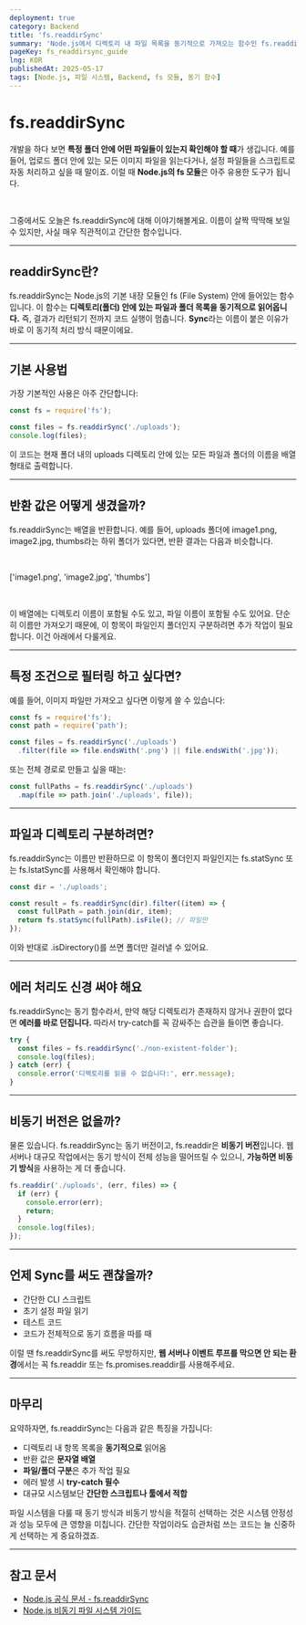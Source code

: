 ```yaml
---
deployment: true  
category: Backend  
title: 'fs.readdirSync'  
summary: 'Node.js에서 디렉토리 내 파일 목록을 동기적으로 가져오는 함수인 fs.readdirSync의 사용법과 주의사항을 알아봅니다.'  
pageKey: fs_readdirsync_guide  
lng: KOR  
publishedAt: 2025-05-17  
tags: [Node.js, 파일 시스템, Backend, fs 모듈, 동기 함수]
---
```


# fs.readdirSync

개발을 하다 보면 **특정 폴더 안에 어떤 파일들이 있는지 확인해야 할 때**가 생깁니다. 예를 들어, 업로드 폴더 안에 있는 모든 이미지 파일을 읽는다거나, 설정 파일들을 스크립트로 자동 처리하고 싶을 때 말이죠. 이럴 때 **Node.js의 <codeline>fs</codeline> 모듈**은 아주 유용한 도구가 됩니다.

<br />

그중에서도 오늘은 <codeline>fs.readdirSync</codeline>에 대해 이야기해볼게요. 이름이 살짝 딱딱해 보일 수 있지만, 사실 매우 직관적이고 간단한 함수입니다.

---

## readdirSync란?

 <codeline>fs.readdirSync</codeline>는 Node.js의 기본 내장 모듈인 <codeline>fs</codeline> (File System) 안에 들어있는 함수입니다. 이 함수는 **디렉토리(폴더) 안에 있는 파일과 폴더 목록을 동기적으로 읽어옵니다.** 즉, 결과가 리턴되기 전까지 코드 실행이 멈춥니다. **Sync**라는 이름이 붙은 이유가 바로 이 동기적 처리 방식 때문이에요.

---

## 기본 사용법

가장 기본적인 사용은 아주 간단합니다:

```javascript title="fs-readdirSync" showLineNumbers
const fs = require('fs');

const files = fs.readdirSync('./uploads');
console.log(files);
```

이 코드는 현재 폴더 내의 <codeline>uploads</codeline> 디렉토리 안에 있는 모든 파일과 폴더의 이름을 배열 형태로 출력합니다.

---

## 반환 값은 어떻게 생겼을까?

 <codeline>fs.readdirSync</codeline>는 배열을 반환합니다. 예를 들어, <codeline>uploads</codeline> 폴더에 <codeline>image1.png</codeline>, <codeline>image2.jpg</codeline>, <codeline>thumbs</codeline>라는 하위 폴더가 있다면, 반환 결과는 다음과 비슷합니다.

<br />

<codeline>['image1.png', 'image2.jpg', 'thumbs']</codeline>

<br />

이 배열에는 디렉토리 이름이 포함될 수도 있고, 파일 이름이 포함될 수도 있어요. 단순히 이름만 가져오기 때문에, 이 항목이 파일인지 폴더인지 구분하려면 추가 작업이 필요합니다. 이건 아래에서 다룰게요.

---

## 특정 조건으로 필터링 하고 싶다면?

예를 들어, 이미지 파일만 가져오고 싶다면 이렇게 쓸 수 있습니다:

```javascript title="fs-readdirSync" showLineNumbers
const fs = require('fs');
const path = require('path');

const files = fs.readdirSync('./uploads')
  .filter(file => file.endsWith('.png') || file.endsWith('.jpg'));
```

또는 전체 경로로 만들고 싶을 때는:

```javascript title="fs-readdirSync" showLineNumbers
const fullPaths = fs.readdirSync('./uploads')
  .map(file => path.join('./uploads', file));
```

---

## 파일과 디렉토리 구분하려면?

 <codeline>fs.readdirSync</codeline>는 이름만 반환하므로 이 항목이 폴더인지 파일인지는 <codeline>fs.statSync</codeline> 또는 <codeline>fs.lstatSync</codeline>를 사용해서 확인해야 합니다.

```javascript title="fs-readdirSync" showLineNumbers
const dir = './uploads';

const result = fs.readdirSync(dir).filter((item) => {
  const fullPath = path.join(dir, item);
  return fs.statSync(fullPath).isFile(); // 파일만
});
```

이와 반대로 <codeline>.isDirectory()</codeline>를 쓰면 폴더만 걸러낼 수 있어요.

---

## 에러 처리도 신경 써야 해요

 <codeline>fs.readdirSync</codeline>는 동기 함수라서, 만약 해당 디렉토리가 존재하지 않거나 권한이 없다면 **에러를 바로 던집니다.** 따라서 try-catch를 꼭 감싸주는 습관을 들이면 좋습니다.

```javascript title="fs-readdirSync" showLineNumbers
try {
  const files = fs.readdirSync('./non-existent-folder');
  console.log(files);
} catch (err) {
  console.error('디렉토리를 읽을 수 없습니다:', err.message);
}
```

---

## 비동기 버전은 없을까?

물론 있습니다. <codeline>fs.readdirSync</codeline>는 동기 버전이고, <codeline>fs.readdir</codeline>은 **비동기 버전**입니다. 웹 서버나 대규모 작업에서는 동기 방식이 전체 성능을 떨어뜨릴 수 있으니, **가능하면 비동기 방식**을 사용하는 게 더 좋습니다.

```javascript title="fs-readdirSync" showLineNumbers
fs.readdir('./uploads', (err, files) => {
  if (err) {
    console.error(err);
    return;
  }
  console.log(files);
});
```

---

## 언제 Sync를 써도 괜찮을까?

- 간단한 CLI 스크립트
- 초기 설정 파일 읽기
- 테스트 코드
- 코드가 전체적으로 동기 흐름을 따를 때

이럴 땐 <codeline>fs.readdirSync</codeline>를 써도 무방하지만, **웹 서버나 이벤트 루프를 막으면 안 되는 환경**에서는 꼭 <codeline>fs.readdir</codeline> 또는 <codeline>fs.promises.readdir</codeline>를 사용해주세요.

---

## 마무리

요약하자면, <codeline>fs.readdirSync</codeline>는 다음과 같은 특징을 가집니다:

- 디렉토리 내 항목 목록을 **동기적으로** 읽어옴
- 반환 값은 **문자열 배열**
- **파일/폴더 구분**은 추가 작업 필요
- 에러 발생 시 **try-catch 필수**
- 대규모 시스템보단 **간단한 스크립트나 툴에서 적합**

파일 시스템을 다룰 때 동기 방식과 비동기 방식을 적절히 선택하는 것은 시스템 안정성과 성능 모두에 큰 영향을 미칩니다. 간단한 작업이라도 습관처럼 쓰는 코드는 늘 신중하게 선택하는 게 중요하겠죠.

---

## 참고 문서

- [Node.js 공식 문서 - fs.readdirSync](https://nodejs.org/api/fs.html#fs_fs_readdirsync_path_options)
- [Node.js 비동기 파일 시스템 가이드](https://nodejs.org/api/fs.html#fs_file_system)